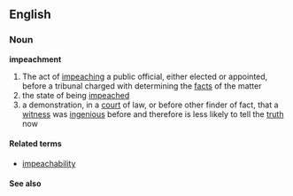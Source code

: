 ==English==
=== Noun ===
'''impeachment'''
# The act of [[impeach]]ing a public official, either elected or appointed, before a tribunal charged with determining the [[fact]]s of the matter
# the state of being [[impeach]]ed
# a demonstration, in a [[court]] of law, or before other finder of fact, that a [[witness]] was [[ingenious]] before and therefore is less likely to tell the [[truth]] now
==== Related terms ====
*[[impeachability]]
==== See also ====
{{pedialite}}